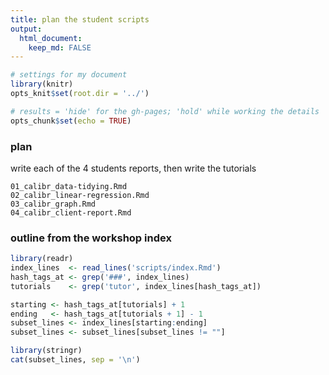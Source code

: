 ```yaml
---
title: plan the student scripts
output: 
  html_document:
    keep_md: FALSE
---
```


[\\]: this script does not have to be a gh-page, that's why keep_md is FALSE


```r
# settings for my document
library(knitr)
opts_knit$set(root.dir = '../')

# results = 'hide' for the gh-pages; 'hold' while working the details
opts_chunk$set(echo = TRUE)
```



### plan

write each of the 4 students reports, then write the tutorials

```
01_calibr_data-tidying.Rmd
02_calibr_linear-regression.Rmd
03_calibr_graph.Rmd
04_calibr_client-report.Rmd
```




### outline from the workshop index

```r
library(readr)
index_lines  <- read_lines('scripts/index.Rmd')
hash_tags_at <- grep('###', index_lines)
tutorials    <- grep('tutor', index_lines[hash_tags_at])

starting <- hash_tags_at[tutorials] + 1
ending   <- hash_tags_at[tutorials + 1] - 1
subset_lines <- index_lines[starting:ending]
subset_lines <- subset_lines[subset_lines != ""]

library(stringr)
cat(subset_lines, sep = '\n')
```





